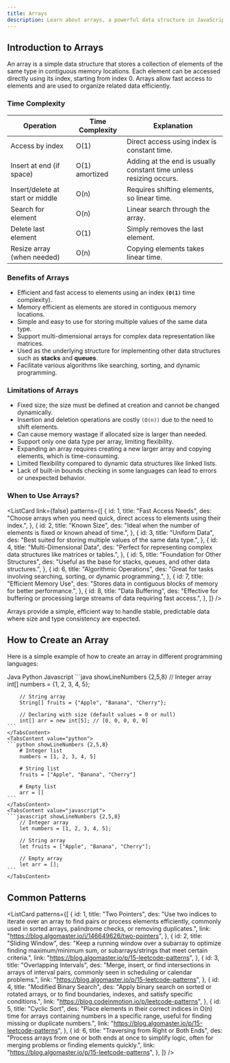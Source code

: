 ```yaml
---
title: Arrays
description: Learn about arrays, a powerful data structure in JavaScript.
---
```


## Introduction to Arrays

An array is a simple data structure that stores a collection of elements of the same type in contiguous memory locations. Each element can be accessed directly using its index, starting from index 0. Arrays allow fast access to elements and are used to organize related data efficiently.

### Time Complexity

| Operation                        | Time Complexity | Explanation                                                        |
| -------------------------------- | --------------- | ------------------------------------------------------------------ |
| Access by index                  | O(1)            | Direct access using index is constant time.                        |
| Insert at end (if space)         | O(1) amortized  | Adding at the end is usually constant time unless resizing occurs. |
| Insert/delete at start or middle | O(n)            | Requires shifting elements, so linear time.                        |
| Search for element               | O(n)            | Linear search through the array.                                   |
| Delete last element              | O(1)            | Simply removes the last element.                                   |
| Resize array (when needed)       | O(n)            | Copying elements takes linear time.                                |

### Benefits of Arrays

- Efficient and fast access to elements using an index **`(O(1)`** time complexity).
- Memory efficient as elements are stored in contiguous memory locations.
- Simple and easy to use for storing multiple values of the same data type.
- Support multi-dimensional arrays for complex data representation like matrices.
- Used as the underlying structure for implementing other data structures such as **stacks** and **queues**.
- Facilitate various algorithms like searching, sorting, and dynamic programming.

### Limitations of Arrays

- Fixed size; the size must be defined at creation and cannot be changed dynamically.
- Insertion and deletion operations are costly `(O(n))` due to the need to shift elements.
- Can cause memory wastage if allocated size is larger than needed.
- Support only one data type per array, limiting flexibility.
- Expanding an array requires creating a new larger array and copying elements, which is time-consuming.
- Limited flexibility compared to dynamic data structures like linked lists.
- Lack of built-in bounds checking in some languages can lead to errors or unexpected behavior.

### When to Use Arrays?

<ListCard
  link={false}
  patterns={[
    {
      id: 1,
      title: "Fast Access Needs",
      des: "Choose arrays when you need quick, direct access to elements using their index.",
    },
    {
      id: 2,
      title: "Known Size",
      des: "Ideal when the number of elements is fixed or known ahead of time.",
    },
    {
      id: 3,
      title: "Uniform Data",
      des: "Best suited for storing multiple values of the same data type.",
    },
    {
      id: 4,
      title: "Multi-Dimensional Data",
      des: "Perfect for representing complex data structures like matrices or tables.",
    },
    {
      id: 5,
      title: "Foundation for Other Structures",
      des: "Useful as the base for stacks, queues, and other data structures.",
    },
    {
      id: 6,
      title: "Algorithmic Operations",
      des: "Great for tasks involving searching, sorting, or dynamic programming.",
    },
    {
      id: 7,
      title: "Efficient Memory Use",
      des: "Stores data in contiguous blocks of memory for better performance.",
    },
    {
      id: 8,
      title: "Data Buffering",
      des: "Effective for buffering or processing large streams of data requiring fast access.",
    },
  ]}
/>

Arrays provide a simple, efficient way to handle stable, predictable data where size and type consistency are expected.

## How to Create an Array

Here is a simple example of how to create an array in different programming languages:

<Tabs defaultValue="java" className=" pb-1">
  <TabsList>
    <TabsTrigger value="java">Java</TabsTrigger>
    <TabsTrigger value="python">Python</TabsTrigger>
    <TabsTrigger value="javascript">Javascript</TabsTrigger>

  </TabsList>
  <TabsContent value="java">
    ```java showLineNumbers {2,5,8}
        // Integer array
        int[] numbers = {1, 2, 3, 4, 5};

        // String array
        String[] fruits = {"Apple", "Banana", "Cherry"};

        // Declaring with size (default values = 0 or null)
        int[] arr = new int[5]; // [0, 0, 0, 0, 0]
    ```
    </TabsContent>
    <TabsContent value="python">
    ```python showLineNumbers {2,5,8}
        # Integer list
        numbers = [1, 2, 3, 4, 5]

        # String list
        fruits = ["Apple", "Banana", "Cherry"]

        # Empty list
        arr = []
    ```
    </TabsContent>
    <TabsContent value="javascript">
    ```javascript showLineNumbers {2,5,8}
        // Integer array
        let numbers = [1, 2, 3, 4, 5];

        // String array
        let fruits = ["Apple", "Banana", "Cherry"];

        // Empty array
        let arr = [];
    ```
    </TabsContent>

</Tabs>

## Common Patterns

<ListCard
  patterns={[
    {
      id: 1,
      title: "Two Pointers",
      des: "Use two indices to iterate over an array to find pairs or process elements efficiently, commonly used in sorted arrays, palindrome checks, or removing duplicates.",
      link: "https://blog.algomaster.io/i/146649626/two-pointers",
    },
    {
      id: 2,
      title: "Sliding Window",
      des: "Keep a running window over a subarray to optimize finding maximum/minimum sum, or subarrays/strings that meet certain criteria.",
      link: "https://blog.algomaster.io/p/15-leetcode-patterns",
    },
    {
      id: 3,
      title: "Overlapping Intervals",
      des: "Merge, insert, or find intersections in arrays of interval pairs, commonly seen in scheduling or calendar problems.",
      link: "https://blog.algomaster.io/p/15-leetcode-patterns",
    },
    {
      id: 4,
      title: "Modified Binary Search",
      des: "Apply binary search on sorted or rotated arrays, or to find boundaries, indexes, and satisfy specific conditions.",
      link: "https://blog.codeinmotion.io/p/leetcode-patterns",
    },
    {
      id: 5,
      title: "Cyclic Sort",
      des: "Place elements in their correct indices in O(n) time for arrays containing numbers in a specific range, useful for finding missing or duplicate numbers.",
      link: "https://blog.algomaster.io/p/15-leetcode-patterns",
    },
    {
      id: 6,
      title: "Traversing from Right or Both Ends",
      des: "Process arrays from one or both ends at once to simplify logic, often for merging problems or finding elements quickly.",
      link: "https://blog.algomaster.io/p/15-leetcode-patterns",
    },
  ]}
/>

